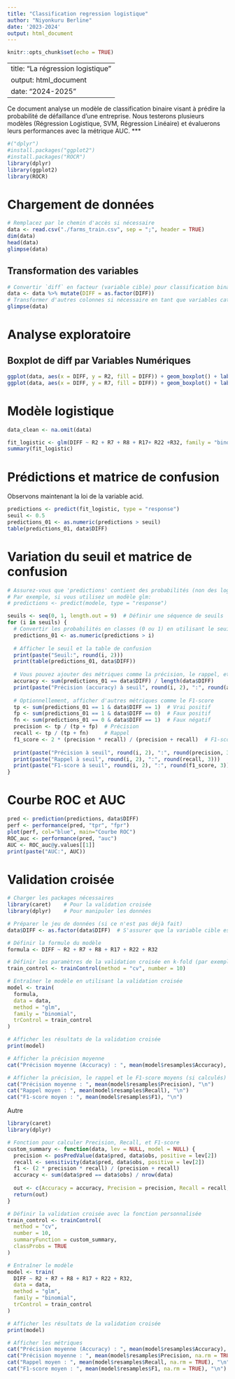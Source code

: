 ```yaml
---
title: "Classification regression logistique"
author: "Niyonkuru Berline"
date: '2023-2024'
output: html_document
---
```


```r
knitr::opts_chunk$set(echo = TRUE)
```

---
title: "La régression logistique"
output: html_document
date: "2024-2025"
---
  Ce document analyse un modèle de classification binaire visant à prédire la probabilité de défaillance d'une entreprise. Nous testerons plusieurs modèles (Régression Logistique, SVM, Régression Linéaire) et évaluerons leurs performances avec la métrique AUC.
*** 
```r
#("dplyr")
#install.packages("ggplot2")
#install.packages("ROCR")
library(dplyr)
library(ggplot2)
library(ROCR)

```

# Chargement de données
```r
# Remplacez par le chemin d'accès si nécessaire
data <- read.csv("./farms_train.csv", sep = ";", header = TRUE)
dim(data)
head(data)
glimpse(data)
```

## Transformation des variables

```r
# Convertir `diff` en facteur (variable cible) pour classification binaire
data <- data %>% mutate(DIFF = as.factor(DIFF))
# Transformer d'autres colonnes si nécessaire en tant que variables catégorielles
glimpse(data)

```


# Analyse exploratoire
## Boxplot de diff par Variables Numériques

```r
ggplot(data, aes(x = DIFF, y = R2, fill = DIFF)) + geom_boxplot() + labs(title = "Boxplot de Var1 par DIFF")
ggplot(data, aes(x = DIFF, y = R7, fill = DIFF)) + geom_boxplot() + labs(title = "Boxplot de Var2 par DIFF")

```

# Modèle logistique
```r
data_clean <- na.omit(data)

fit_logistic <- glm(DIFF ~ R2 + R7 + R8 + R17+ R22 +R32, family = "binomial", data = data)
summary(fit_logistic)

```

# Prédictions et matrice de confusion
Observons maintenant la loi de la variable acid.

```r
predictions <- predict(fit_logistic, type = "response")
seuil <- 0.5
predictions_01 <- as.numeric(predictions > seuil)
table(predictions_01, data$DIFF)

```

# Variation du seuil et matrice de confusion 
```r
# Assurez-vous que 'predictions' contient des probabilités (non des log-odds)
# Par exemple, si vous utilisez un modèle glm:
# predictions <- predict(modele, type = "response")

seuils <- seq(0, 1, length.out = 9)  # Définir une séquence de seuils
for (i in seuils) {
  # Convertir les probabilités en classes (0 ou 1) en utilisant le seuil
  predictions_01 <- as.numeric(predictions > i)
  
  # Afficher le seuil et la table de confusion
  print(paste("Seuil:", round(i, 2)))
  print(table(predictions_01, data$DIFF))
  
  # Vous pouvez ajouter des métriques comme la précision, le rappel, etc.
  accuracy <- sum(predictions_01 == data$DIFF) / length(data$DIFF)
  print(paste("Précision (accuracy) à seuil", round(i, 2), ":", round(accuracy, 3)))
  
  # Optionnellement, afficher d'autres métriques comme le F1-score
  tp <- sum(predictions_01 == 1 & data$DIFF == 1)  # Vrai positif
  fp <- sum(predictions_01 == 1 & data$DIFF == 0)  # Faux positif
  fn <- sum(predictions_01 == 0 & data$DIFF == 1)  # Faux négatif
  precision <- tp / (tp + fp)  # Précision
  recall <- tp / (tp + fn)     # Rappel
  f1_score <- 2 * (precision * recall) / (precision + recall)  # F1-score
  
  print(paste("Précision à seuil", round(i, 2), ":", round(precision, 3)))
  print(paste("Rappel à seuil", round(i, 2), ":", round(recall, 3)))
  print(paste("F1-score à seuil", round(i, 2), ":", round(f1_score, 3)))
}


```

# Courbe ROC et AUC
```r
pred <- prediction(predictions, data$DIFF)
perf <- performance(pred, "tpr", "fpr")
plot(perf, col="blue", main="Courbe ROC")
ROC_auc <- performance(pred, "auc")
AUC <- ROC_auc@y.values[[1]]
print(paste("AUC:", AUC))

```

# Validation croisée
```r
# Charger les packages nécessaires
library(caret)    # Pour la validation croisée
library(dplyr)    # Pour manipuler les données

# Préparer le jeu de données (si ce n'est pas déjà fait)
data$DIFF <- as.factor(data$DIFF)  # S'assurer que la variable cible est factorielle

# Définir la formule du modèle
formula <- DIFF ~ R2 + R7 + R8 + R17 + R22 + R32

# Définir les paramètres de la validation croisée en k-fold (par exemple, k = 10)
train_control <- trainControl(method = "cv", number = 10)

# Entraîner le modèle en utilisant la validation croisée
model <- train(
  formula,
  data = data,
  method = "glm",
  family = "binomial",
  trControl = train_control
)

# Afficher les résultats de la validation croisée
print(model)

# Afficher la précision moyenne
cat("Précision moyenne (Accuracy) : ", mean(model$resamples$Accuracy), "\n")

# Afficher la précision, le rappel et le F1-score moyens (si calculés)
cat("Précision moyenne : ", mean(model$resamples$Precision), "\n")
cat("Rappel moyen : ", mean(model$resamples$Recall), "\n")
cat("F1-score moyen : ", mean(model$resamples$F1), "\n")

```

Autre
```r
library(caret)
library(dplyr)

# Fonction pour calculer Precision, Recall, et F1-score
custom_summary <- function(data, lev = NULL, model = NULL) {
  precision <- posPredValue(data$pred, data$obs, positive = lev[2])
  recall <- sensitivity(data$pred, data$obs, positive = lev[2])
  f1 <- (2 * precision * recall) / (precision + recall)
  accuracy <- sum(data$pred == data$obs) / nrow(data)
  
  out <- c(Accuracy = accuracy, Precision = precision, Recall = recall, F1 = f1)
  return(out)
}

# Définir la validation croisée avec la fonction personnalisée
train_control <- trainControl(
  method = "cv", 
  number = 10, 
  summaryFunction = custom_summary,
  classProbs = TRUE
)

# Entraîner le modèle
model <- train(
  DIFF ~ R2 + R7 + R8 + R17 + R22 + R32,
  data = data,
  method = "glm",
  family = "binomial",
  trControl = train_control
)

# Afficher les résultats de la validation croisée
print(model)

# Afficher les métriques
cat("Précision moyenne (Accuracy) : ", mean(model$resamples$Accuracy), "\n")
cat("Précision moyenne : ", mean(model$resamples$Precision, na.rm = TRUE), "\n")
cat("Rappel moyen : ", mean(model$resamples$Recall, na.rm = TRUE), "\n")
cat("F1-score moyen : ", mean(model$resamples$F1, na.rm = TRUE), "\n")

```

